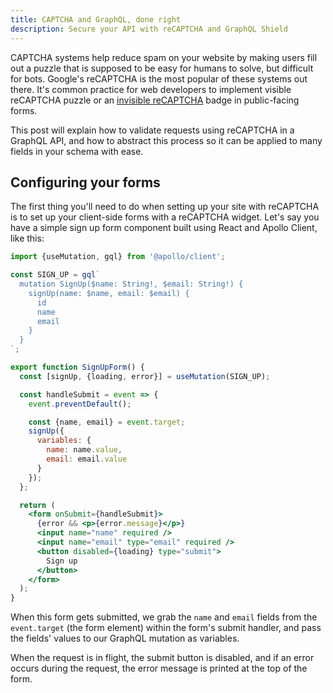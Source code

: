 ```yaml
---
title: CAPTCHA and GraphQL, done right
description: Secure your API with reCAPTCHA and GraphQL Shield
---
```


CAPTCHA systems help reduce spam on your website by making users fill out a puzzle that is supposed to be easy for humans to solve, but difficult for bots. Google's reCAPTCHA is the most popular of these systems out there. It's common practice for web developers to implement visible reCAPTCHA puzzle or an [invisible reCAPTCHA](https://developers.google.com/recaptcha/docs/versions#recaptcha_v2_invisible_recaptcha_badge) badge in public-facing forms.

This post will explain how to validate requests using reCAPTCHA in a GraphQL API, and how to abstract this process so it can be applied to many fields in your schema with ease.

## Configuring your forms

The first thing you'll need to do when setting up your site with reCAPTCHA is to set up your client-side forms with a reCAPTCHA widget. Let's say you have a simple sign up form component built using React and Apollo Client, like this:

```jsx
import {useMutation, gql} from '@apollo/client';

const SIGN_UP = gql`
  mutation SignUp($name: String!, $email: String!) {
    signUp(name: $name, email: $email) {
      id
      name
      email
    }
  }
`;

export function SignUpForm() {
  const [signUp, {loading, error}] = useMutation(SIGN_UP);

  const handleSubmit = event => {
    event.preventDefault();

    const {name, email} = event.target;
    signUp({
      variables: {
        name: name.value,
        email: email.value
      }
    });
  };

  return (
    <form onSubmit={handleSubmit}>
      {error && <p>{error.message}</p>}
      <input name="name" required />
      <input name="email" type="email" required />
      <button disabled={loading} type="submit">
        Sign up
      </button>
    </form>
  );
}
```

When this form gets submitted, we grab the `name` and `email` fields from the `event.target` (the form element) within the form's submit handler, and pass the fields' values to our GraphQL mutation as variables.

When the request is in flight, the submit button is disabled, and if an error occurs during the request, the error message is printed at the top of the form.
